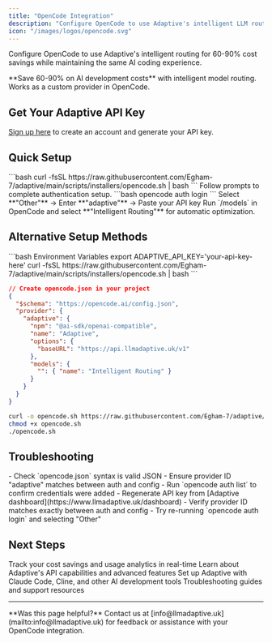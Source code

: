 ```yaml
---
title: "OpenCode Integration"
description: "Configure OpenCode to use Adaptive's intelligent LLM routing for 60-90% cost savings"
icon: "/images/logos/opencode.svg"
---
```


Configure OpenCode to use Adaptive's intelligent routing for 60-90% cost savings while maintaining the same AI coding experience.

<Tip>
  **Save 60-90% on AI development costs** with intelligent model routing. Works
  as a custom provider in OpenCode.
</Tip>

## Get Your Adaptive API Key

[Sign up here](https://www.llmadaptive.uk/sign-up?redirect_url=/api-platform/orgs) to create an account and generate your API key.

## Quick Setup

<Steps>
  <Step title="Run Installer" icon="download">
    ```bash curl -fsSL
    https://raw.githubusercontent.com/Egham-7/adaptive/main/scripts/installers/opencode.sh
    | bash ``` Follow prompts to complete authentication setup.
  </Step>
  <Step title="Authenticate Provider" icon="key">
    ```bash opencode auth login ``` Select **"Other"** → Enter **"adaptive"** →
    Paste your API key
  </Step>
  <Step title="Select Model" icon="robot">
    Run `/models` in OpenCode and select **"Intelligent Routing"** for automatic
    optimization.
  </Step>
</Steps>

## Alternative Setup Methods

<CodeGroup>
```bash Environment Variables
export ADAPTIVE_API_KEY='your-api-key-here'
curl -fsSL https://raw.githubusercontent.com/Egham-7/adaptive/main/scripts/installers/opencode.sh | bash
```

```json Manual Configuration
// Create opencode.json in your project
{
  "$schema": "https://opencode.ai/config.json",
  "provider": {
    "adaptive": {
      "npm": "@ai-sdk/openai-compatible",
      "name": "Adaptive",
      "options": {
        "baseURL": "https://api.llmadaptive.uk/v1"
      },
      "models": {
        "": { "name": "Intelligent Routing" }
      }
    }
  }
}
```

```bash Interactive Install
curl -o opencode.sh https://raw.githubusercontent.com/Egham-7/adaptive/main/scripts/installers/opencode.sh
chmod +x opencode.sh
./opencode.sh
```

</CodeGroup>

## Troubleshooting

<AccordionGroup>
<Accordion title="Provider Not Appearing" icon="eye-slash">
- Check `opencode.json` syntax is valid JSON
- Ensure provider ID "adaptive" matches between auth and config
- Run `opencode auth list` to confirm credentials were added
</Accordion>

<Accordion title="Authentication Errors" icon="key">
- Regenerate API key from [Adaptive dashboard](https://www.llmadaptive.uk/dashboard)
- Verify provider ID matches exactly between auth and config
- Try re-running `opencode auth login` and selecting "Other"
</Accordion>
</AccordionGroup>

## Next Steps

<CardGroup cols={2}>
  <Card
    title="Monitor Usage & Savings"
    href="https://www.llmadaptive.uk/dashboard"
    icon="chart-line"
    cta="View Dashboard"
  >
    Track your cost savings and usage analytics in real-time
  </Card>
  <Card
    title="API Documentation"
    href="/api-reference/chat-completions"
    icon="book"
    cta="View API Docs"
  >
    Learn about Adaptive's API capabilities and advanced features
  </Card>
  <Card
    title="Other IDE Integrations"
    href="/developer-tools/claude-code"
    icon="code"
    cta="Explore Tools"
  >
    Set up Adaptive with Claude Code, Cline, and other AI development tools
  </Card>
  <Card
    title="Get Support"
    href="/troubleshooting"
    icon="life-ring"
    cta="Get Help"
  >
    Troubleshooting guides and support resources
  </Card>
</CardGroup>

---

<Note>
  **Was this page helpful?** Contact us at
  [info@llmadaptive.uk](mailto:info@llmadaptive.uk) for feedback or assistance
  with your OpenCode integration.
</Note>
